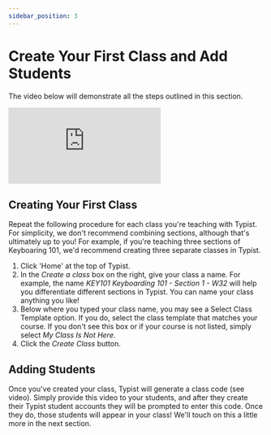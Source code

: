 ```yaml
---
sidebar_position: 3
---
```


# Create Your First Class and Add Students

The video below will demonstrate all the steps outlined in this section.

<div style={{ position: "relative", paddingBottom: "56.25%", height: 0 }}>
  <iframe
    src="https://www.loom.com/embed/057ed18b77524e98bee46cb8ef7dfa7b?hide_share=true&hideEmbedTopBar=true"
    frameBorder="0"
    webkitallowfullscreen="true"
    mozallowfullscreen="true"
    allowFullScreen
    style={{
      position: "absolute",
      top: 0,
      left: 0,
      width: "100%",
      height: "100%",
    }}
  ></iframe>
</div>

## Creating Your First Class

Repeat the following procedure for each class you're teaching with Typist. For simplicity, we don't recommend combining sections, although that's ultimately up to you! For example, if you're teaching three sections of Keyboaring 101, we'd recommend creating three separate classes in Typist.

1. Click 'Home' at the top of Typist.
2. In the _Create a class_ box on the right, give your class a name. For example, the name _KEY101 Keyboarding 101 - Section 1 - W32_ will help you differentiate different sections in Typist. You can name your class anything you like!
3. Below where you typed your class name, you may see a Select Class Template option. If you do, select the class template that matches your course. If you don't see this box or if your course is not listed, simply select _My Class Is Not Here_.
4. Click the _Create Class_ button.

## Adding Students

Once you've created your class, Typist will generate a class code (see video). Simply provide this video to your students, and after they create their Typist student accounts they will be prompted to enter this code. Once they do, those students will appear in your class! We'll touch on this a little more in the next section.
